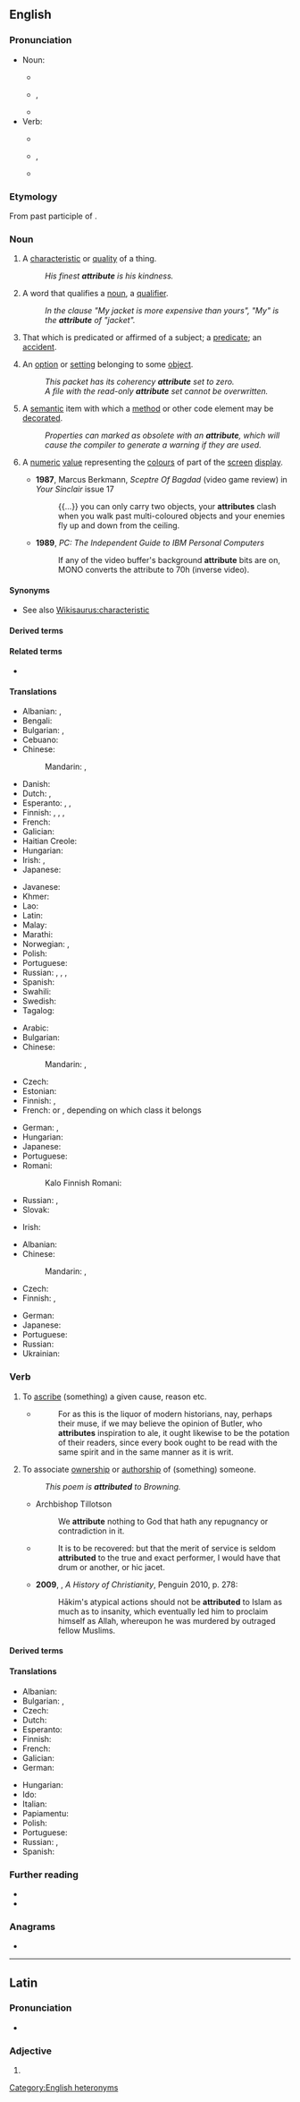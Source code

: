 {{also|Attribute}}
==English==
{{wikipedia}}

===Pronunciation===
* Noun:
** {{a|UK}} {{IPA|/ˈætɹɪbjuːt/|lang=en}}
** {{a|US}} {{enPR|ă'trĭ-byo͞ot}}, {{IPA|/ˈætɹɪbjut/|lang=en}}
** {{audio|en-us-attribute-noun.ogg|Audio (US)|lang=en}}
* Verb:
** {{a|UK}} {{IPA|/æˈtɹɪbjuːt/|lang=en}}
** {{a|US}} {{enPR|ă-trĭb'yo͞ot}}, {{IPA|/æˈtɹɪbjut/|lang=en}}
** {{audio|en-us-attribute-verb.ogg|Audio (US)|lang=en}}

===Etymology===
From {{etyl|la|en}} {{m|la|attributus}} past participle of {{m|la|attribuere}}.

===Noun===
{{en-noun}}

# A [[characteristic]] or [[quality]] of a thing.
#: ''His finest '''attribute''' is his kindness.''
# {{lb|en|grammar}} A word that qualifies a [[noun]], a [[qualifier]].
#: ''In the clause "My jacket is more expensive than yours", "My" is the '''attribute''' of "jacket".''
# {{lb|en|logic}} That which is predicated or affirmed of a subject; a [[predicate]]; an [[accident]].<!--From Century 1911.-->
# {{lb|en|computing|object-oriented programming}} An [[option]] or [[setting]] belonging to some [[object]].
#: ''This packet has its coherency '''attribute''' set to zero.''
#: ''A file with the read-only '''attribute''' set cannot be overwritten.''
# {{lb|en|computing|programming}} A [[semantic]] item with which a [[method]] or other code element may be [[decorate]]d.
#: ''Properties can marked as obsolete with an '''attribute''', which will cause the compiler to generate a warning if they are used.''
# {{lb|en|computer graphics|dated}} A [[numeric]] [[value]] representing the [[colour]]s of part of the [[screen]] [[display]].
#* '''1987''', Marcus Berkmann, ''Sceptre Of Bagdad'' (video game review) in ''Your Sinclair'' issue 17
#*: {{...}} you can only carry two objects, your '''attributes''' clash when you walk past multi-coloured objects and your enemies fly up and down from the ceiling.
#* '''1989''', ''PC: The Independent Guide to IBM Personal Computers''
#*: If any of the video buffer's background '''attribute''' bits are on, MONO converts the attribute to 70h (inverse video).

====Synonyms====
* See also [[Wikisaurus:characteristic]]

====Derived terms====
{{der3|lang=en|{{l|en|attributeless}}|{{l|en|attributeness}}|{{l|en|relational attribute}}}}

====Related terms====
* {{l|en|attributive}}

====Translations====
{{trans-top|characteristic or quality}}
* Albanian: {{t+|sq|atribut}}, {{t+|sq|veti}}
* Bengali: {{t|bn|বৈশিষ্ট্য|sc=Beng}}
* Bulgarian: {{t+|bg|ка́чество|n}}, {{t+|bg|сво́йство|n}}
* Cebuano: {{t|ceb|kinaiya}}
* Chinese:
*: Mandarin: {{t+|cmn|屬性|sc=Hani}}, {{t+|cmn|属性|tr=shǔxìng|sc=Hani}}
* Danish: {{t+|da|attribut}}
* Dutch: {{t+|nl|attribuut|n}}, {{t+|nl|eigenschap|f}}
* Esperanto: {{t|eo|trajto}}, {{t+|eo|eco}}, {{t|eo|propreco}}
* Finnish: {{t+|fi|määrite}}, {{t+|fi|attribuutti}}, {{t+|fi|ominaisuus}}, {{t+|fi|piirre}}
* French: {{t+|fr|attribut|m}}
* Galician: {{t+|gl|atributo|m}}
* Haitian Creole: {{t|ht|atribi}}
* Hungarian: {{t+|hu|tulajdonság}}
* Irish: {{t|ga|aitreabúid|f}}, {{t|ga|dílseacht|f}}
* Japanese: {{t+|ja|性質|tr=seisitsu}}
{{trans-mid}}
* Javanese: {{t|jv|ngubungake}}
* Khmer: {{t|km|គុណលក្ខណៈ|tr=kounalokkhan|sc=Khmr}}
* Lao: {{t|lo|ໃຫ້ເຫດຜົນ|sc=Laoo}}
* Latin: {{t|la|attributum|m}}
* Malay: {{t|ms|sifat}}
* Marathi: {{t|mr|संबंध लावणे|n|tr=sambandha lāvaṇē|sc=Deva}}
* Norwegian: {{t|no|attributt|m}}, {{t+|no|egenskap|m}}
* Polish: {{t+|pl|atrybut}}
* Portuguese: {{t+|pt|atributo|m}}
* Russian: {{t+|ru|сво́йство|n}}, {{t|ru|характе́рная черта́|f}}, {{t+|ru|атрибу́т|m}}, {{t+|ru|ка́чество|n}}
* Spanish: {{t+|es|atributo|m}}
* Swahili: {{t+|sw|sifa}}
* Swedish: {{t+|sv|attribut}}
* Tagalog: {{t|tl|katangian}}
{{trans-bottom}}

{{trans-top|grammar: word qualifying a noun}}
* Arabic: {{t|ar|مِيزَة|f}}
* Bulgarian: {{t+|bg|определе́ние|n}}
* Chinese:
*: Mandarin: {{t+|cmn|定語|sc=Hani}}, {{t+|cmn|定语|tr=dìngyǔ|sc=Hani}}
* Czech: {{t+|cs|přívlastek|m}}
* Estonian: {{t|et|täiend}}
* Finnish: {{t+|fi|määrite}}, {{t+|fi|attribuutti}}
* French: {{t+|fr|épithète|f}} or {{t+|fr|déterminant|m}}, depending on which class it belongs
{{trans-mid}}
* German: {{t+|de|Attribut|n}}, {{t+|de|Beifügung}}
* Hungarian: {{t+|hu|jelző}}
* Japanese: {{t|ja|限定詞|tr=げんていし, genteishi}}
* Portuguese: {{t+|pt|atributo|m}}
* Romani:
*: Kalo Finnish Romani: {{t|rmf|attribuutos}}
* Russian: {{t+|ru|определе́ние|n}}, {{t+|ru|атрибу́т|m}}
* Slovak: {{t|sk|prívlastok}}
{{trans-bottom}}

{{trans-top|logic: that which is predicated or affirmed of a subject}}
* Irish: {{t|ga|aitreabúid|f}}
{{trans-mid}}
{{trans-bottom}}

{{trans-top|computing: the applicable option selection}}
* Albanian: {{t+|sq|atribut}}
* Chinese:
*: Mandarin: {{t+|cmn|屬性|sc=Hani}}, {{t+|cmn|属性|tr=shǔxìng|sc=Hani}}
* Czech: {{t+|cs|atribut|m}}
* Finnish: {{t+|fi|attribuutti}}, {{t+|fi|määrite}}
{{trans-mid}}
* German: {{t+|de|Attribut|n}}
* Japanese: {{t+|ja|属性|tr=zokusei}}
* Portuguese: {{t+|pt|atributo|m}}
* Russian: {{t+|ru|атрибу́т|m}}
* Ukrainian: {{t+|uk|атрибу́т|m|sc=Cyrl}}
{{trans-bottom}}

===Verb===
{{en-verb|attribut}}

# To [[ascribe]] (something) {{m|en|to}} a given cause, reason etc.
#* {{RQ:Fielding Tom Jones|IV|i}}
#*: For as this is the liquor of modern historians, nay, perhaps their muse, if we may believe the opinion of Butler, who '''attributes''' inspiration to ale, it ought likewise to be the potation of their readers, since every book ought to be read with the same spirit and in the same manner as it is writ.
# To associate [[ownership]] or [[authorship]] of (something) {{m|en|to}} someone.
#: ''This poem is '''attributed''' to Browning.''
#* Archbishop Tillotson
#*: We '''attribute''' nothing to God that hath any repugnancy or contradiction in it.
#* {{RQ:Shakespeare Well|III}}
#*: It is to be recovered: but that the merit of service is seldom '''attributed''' to the true and exact performer, I would have that drum or another, or hic jacet.
#* '''2009''', {{w|Diarmaid MacCulloch}}, ''A History of Christianity'', Penguin 2010, p. 278:
#*: Hākim's atypical actions should not be '''attributed''' to Islam as much as to insanity, which eventually led him to proclaim himself as Allah, whereupon he was murdered by outraged fellow Muslims.

====Derived terms====
{{der3|lang=en|{{l|en|attributable}}|{{l|en|attributer}}|{{l|en|attribution}}}}

====Translations====
{{trans-top|to associate ownership or authorship with}}
* Albanian: {{t|sq|atribuoj}}
* Bulgarian: {{t+|bg|припи́свам}}, {{t+|bg|отдава́м}}
* Czech: {{t|cs|připisovat}}
* Dutch: {{t+|nl|toeschrijven}}
* Esperanto: {{t|eo|atribui}}
* Finnish: {{t+|fi|liittää}}
* French: {{t+|fr|attribuer}}
* Galician: {{t+|gl|atribuír}}
* German: {{t+|de|zuschreiben}}
{{trans-mid}}
* Hungarian: {{t+|hu|tulajdonít}}
* Ido: {{t+|io|atribuar}}
* Italian: {{t+|it|attribuire}}
* Papiamentu: {{t|pap|atribui}}
* Polish: {{t+|pl|przypisać}}
* Portuguese: {{t+|pt|atribuir}}
* Russian: {{t+|ru|припи́сывать|impf}}, {{t+|ru|относи́ть|impf}}
* Spanish: {{t+|es|atribuir}}
{{trans-bottom}}

===Further reading===
* {{R:Webster 1913}}
* {{R:Century 1911}}

===Anagrams===
* {{anagrams|en|ribattute}}

[[Category:English heteronyms]]

----

==Latin==

===Pronunciation===
* {{la-IPA|attribūte}}

===Adjective===
{{la-adj-form|attribūte}}

# {{inflection of|attribūtus||voc|m|s|lang=la}}